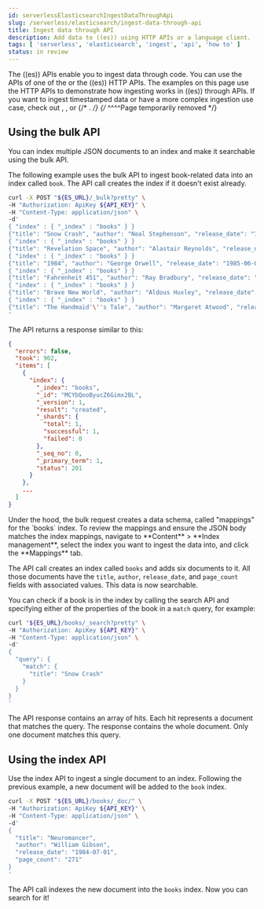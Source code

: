 ```yaml
---
id: serverlessElasticsearchIngestDataThroughApi
slug: /serverless/elasticsearch/ingest-data-through-api
title: Ingest data through API
description: Add data to ((es)) using HTTP APIs or a language client.
tags: [ 'serverless', 'elasticsearch', 'ingest', 'api', 'how to' ]
status: in review
---
```



<InReview />

The ((es)) APIs enable you to ingest data through code.
You can use the APIs of one of the
<DocLink id="serverlessElasticsearchClients" text="language clients"/> or the
((es)) HTTP APIs. The examples
on this page use the HTTP APIs to demonstrate how ingesting works in
((es)) through APIs. 
If you want to ingest timestamped data or have a 
more complex ingestion use case, check out 
<DocLink id="serverlessElasticsearchIngestDataThroughIntegrationsBeats" />, 
<DocLink id="serverlessElasticsearchIngestDataThroughIntegrationsLogstash" />, or 
{/* <DocLink id="serverlessElasticsearchIngestDataThroughIntegrationsConnectorClient" />. */}
{/* ^^^^Page temporarily removed */}

## Using the bulk API

You can index multiple JSON documents to an index and make it searchable using
the bulk API.

The following example uses the bulk API to ingest book-related data into an
index called `book`. The API call creates the index if it doesn't exist already.

```bash
curl -X POST "${ES_URL}/_bulk?pretty" \
-H "Authorization: ApiKey ${API_KEY}" \
-H "Content-Type: application/json" \
-d'
{ "index" : { "_index" : "books" } }
{"title": "Snow Crash", "author": "Neal Stephenson", "release_date": "1992-06-01", "page_count": 470}
{ "index" : { "_index" : "books" } }
{"title": "Revelation Space", "author": "Alastair Reynolds", "release_date": "2000-03-15", "page_count": 585}
{ "index" : { "_index" : "books" } }
{"title": "1984", "author": "George Orwell", "release_date": "1985-06-01", "page_count": 328}
{ "index" : { "_index" : "books" } }
{"title": "Fahrenheit 451", "author": "Ray Bradbury", "release_date": "1953-10-15", "page_count": 227}
{ "index" : { "_index" : "books" } }
{"title": "Brave New World", "author": "Aldous Huxley", "release_date": "1932-06-01", "page_count": 268}
{ "index" : { "_index" : "books" } }
{"title": "The Handmaid'\''s Tale", "author": "Margaret Atwood", "release_date": "1985-06-01", "page_count": 311}
'
```

The API returns a response similar to this:

```json
{
  "errors": false,
  "took": 902,
  "items": [
    {
      "index": {
        "_index": "books",
        "_id": "MCYbQooByucZ6Gimx2BL",
        "_version": 1,
        "result": "created",
        "_shards": {
          "total": 1,
          "successful": 1,
          "failed": 0
        },
        "_seq_no": 0,
        "_primary_term": 1,
        "status": 201
      }
    },
    ...
  ]
}
```

<DocCallOut>
Under the hood, the bulk request creates a data schema, called "mappings" for the `books` index.
To review the mappings and ensure the JSON body matches the index mappings, navigate to **Content** > **Index management**, select the index you want to ingest the data into, and click the **Mappings** tab.
</DocCallOut>

The API call creates an index called `books` and adds six documents to it. All
those documents have the `title`, `author`, `release_date`, and `page_count`
fields with associated values. This data is now searchable.

You can check if a book is in the index by calling the search API and specifying
either of the properties of the book in a `match` query, for example:

```bash
curl "${ES_URL}/books/_search?pretty" \
-H "Authorization: ApiKey ${API_KEY}" \
-H "Content-Type: application/json" \
-d'
{
  "query": {
    "match": {
      "title": "Snow Crash"
    }
  }
}
'
```

The API response contains an array of hits. Each hit represents a document that
matches the query. The response contains the whole document. Only one document
matches this query.

## Using the index API

Use the index API to ingest a single document to an index. Following the
previous example, a new document will be added to the `book` index.

```bash
curl -X POST "${ES_URL}/books/_doc/" \
-H "Authorization: ApiKey ${API_KEY}" \
-H "Content-Type: application/json" \
-d'
{
  "title": "Neuromancer",
  "author": "William Gibson",
  "release_date": "1984-07-01",
  "page_count": "271"
}
'
```

The API call indexes the new document into the `books` index. Now you can search
for it!

